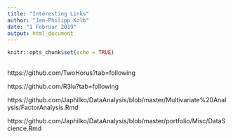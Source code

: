 ```yaml
---
title: "Interesting Links"
author: "Jan-Philipp Kolb"
date: "1 Februar 2019"
output: html_document
---
```


```r
knitr::opts_chunk$set(echo = TRUE)
```

## 





https://github.com/TwoHorus?tab=following

https://github.com/R3lu?tab=following

https://github.com/Japhilko/DataAnalysis/blob/master/Multivariate%20Analysis/FactorAnalysis.Rmd

https://github.com/Japhilko/DataAnalysis/blob/master/portfolio/Misc/DataScience.Rmd